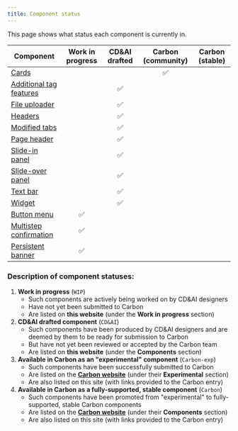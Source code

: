 ```yaml
---
title: Component status
---
```


<PageDescription>

This page shows what status each component is currently in.

</PageDescription>

| Component                                                    | Work in progress | CD&AI drafted | Carbon (community)    | Carbon (stable) |
| ------------------------------------------------------------ | :--------------: | :-----------: | :-------------------: | :-------------: |
| [Cards](/components/card/usage)                              |                  |               |          ✅           |                 |
| [Additional tag features](/components/additional-tag-features)|                 |      ✅       |                       |                 |
| [File uploader](/components/file-uploader/usage)             |                  |      ✅       |                       |                 |
| [Headers](/components/headers)                               |                  |      ✅       |                       |                 |
| [Modified tabs](/components/modified-tabs)                   |                  |      ✅       |                       |                 |
| [Page header](/components/page-header)                       |                  |      ✅       |                       |                 |
| [Slide-in panel](/components/slide-in-panel)                 |                  |      ✅       |                       |                 |
| [Slide-over panel](/components/slide-over-panel/usage)       |                  |      ✅       |                       |                 |
| [Text bar](/components/text-bar)                             |                  |      ✅       |                       |                 |
| [Widget](/components/widget/usage)                           |                  |      ✅       |                       |                 |
| [Button menu](/wip/button-menu)                              |        ✅        |               |                       |                 |
| [Multistep confirmation](/wip/multistep-confirmation)        |        ✅        |               |                       |                 |
| [Persistent banner](/wip/persistent-banner)                  |        ✅        |               |                       |                 |

### Description of component statuses:

1. **Work in progress** (`WIP`)
   - Such components are actively being worked on by CD&AI designers
   - Have not yet been submitted to Carbon
   - Are listed on **this website** (under the **Work in progress** section)
2. **CD&AI drafted component** (`CD&AI`)
   - Such components have been produced by CD&AI designers and are deemed by them to be ready for submission to Carbon
   - But have not yet been reviewed or accepted by the Carbon team
   - Are listed on **this website** (under the **Components** section)
3. **Available in Carbon as an "experimental" component** (`Carbon-exp`)
   - Such components have been successfully submitted to Carbon
   - Are listed on the **[Carbon website](https://www.carbondesignsystem.com/)** (under their **Experimental** section)
   - Are also listed on this site (with links provided to the Carbon entry)
4. **Available in Carbon as a fully-supported, stable component** (`Carbon`)
   - Such components have been promoted from "experimental" to fully-supported, stable Carbon components
   - Are listed on the **[Carbon website](https://www.carbondesignsystem.com/)** (under their **Components** section)
   - Are also listed on this site (with links provided to the Carbon entry)
